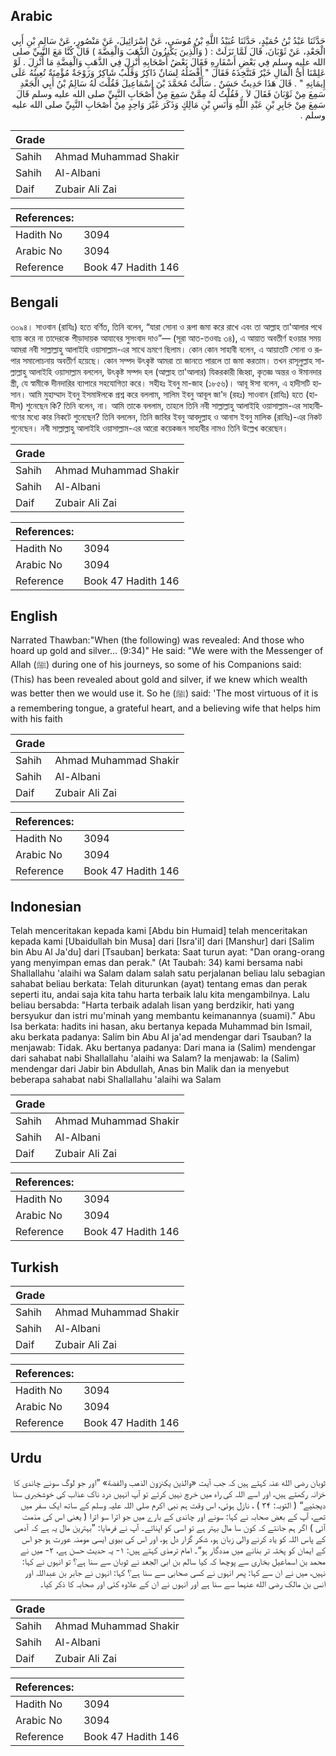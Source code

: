 ## Arabic


<div dir="rtl" lang="ar" style={{fontSize:'larger',backgroundColor:'#f8f9fa',padding:20}}>
حَدَّثَنَا عَبْدُ بْنُ حُمَيْدٍ، حَدَّثَنَا عُبَيْدُ اللَّهِ بْنُ مُوسَى، عَنْ إِسْرَائِيلَ، عَنْ مَنْصُورٍ، عَنْ سَالِمِ بْنِ أَبِي الْجَعْدِ، عَنْ ثَوْبَانَ، قَالَ لَمَّا نَزَلَتْ ‏:‏ ‏(‏ وَالَّذِينَ يَكْنِزُونَ الذَّهَبَ وَالْفِضَّةَ ‏)‏ قَالَ كُنَّا مَعَ النَّبِيِّ صلى الله عليه وسلم فِي بَعْضِ أَسْفَارِهِ فَقَالَ بَعْضُ أَصْحَابِهِ أُنْزِلَ فِي الذَّهَبِ وَالْفِضَّةِ مَا أُنْزِلَ ‏.‏ لَوْ عَلِمْنَا أَىُّ الْمَالِ خَيْرٌ فَنَتَّخِذَهُ فَقَالَ ‏"‏ أَفْضَلُهُ لِسَانٌ ذَاكِرٌ وَقَلْبٌ شَاكِرٌ وَزَوْجَةٌ مُؤْمِنَةٌ تُعِينُهُ عَلَى إِيمَانِهِ ‏"‏ ‏.‏ قَالَ هَذَا حَدِيثٌ حَسَنٌ ‏.‏ سَأَلْتُ مُحَمَّدَ بْنَ إِسْمَاعِيلَ فَقُلْتَ لَهُ سَالِمُ بْنُ أَبِي الْجَعْدِ سَمِعَ مِنْ ثَوْبَانَ فَقَالَ لاَ ‏.‏ فَقُلْتُ لَهُ مِمَّنْ سَمِعَ مِنْ أَصْحَابِ النَّبِيِّ صلى الله عليه وسلم قَالَ سَمِعَ مِنْ جَابِرِ بْنِ عَبْدِ اللَّهِ وَأَنَسِ بْنِ مَالِكٍ وَذَكَرَ غَيْرَ وَاحِدٍ مِنْ أَصْحَابِ النَّبِيِّ صلى الله عليه وسلم ‏.‏
</div>
<div style={{backgroundColor:'#f8f9fa',padding:20, marginBottom: 10}}><table> <thead> <tr> <th>Grade</th> <th></th> </tr> </thead> <tbody> <tr><td>Sahih</td><td>Ahmad Muhammad Shakir</td></tr><tr><td>Sahih</td><td>Al-Albani</td></tr><tr><td>Daif</td><td>Zubair Ali Zai</td></tr></tbody></table><table> <thead> <tr> <th>References:</th> <th></th> </tr> </thead> <tbody><tr><td>Hadith No</td><td>3094</td></tr><tr><td>Arabic No</td><td>3094</td></tr><tr><td>Reference</td><td>Book 47 Hadith 146</td></tr></tbody></table></div>

## Bengali


<div dir="ltr" lang="bn" style={{fontSize:'larger',backgroundColor:'#f8f9fa',padding:20}}>
৩০৯৪। সাওবান (রাযিঃ) হতে বর্ণিত, তিনি বলেন, “যারা সোনা ও রূপা জমা করে রাখে এবং তা আল্লাহ তা'আলার পথে ব্যায় করে না তাদেরকে পীড়াদায়ক আযাবের সুসংবাদ দাও”— (সূরা আত-তওবাঃ ৩৪), এ আয়াত অবতীর্ণ হওয়ার সময় আমরা নবী সাল্লাল্লাহু আলাইহি ওয়াসাল্লাম-এর সাথে ভ্রমণে ছিলাম। কোন কোন সাহাবী বলেন, এ আয়াতটি সোনা ও রূপার সমালোচনায় অবতীর্ণ হয়েছে। কোন সম্পদ উৎকৃষ্ট আমরা তা জানতে পারলে তা জমা করতাম। তখন রাসূলুল্লাহ সাল্লাল্লাহু আলাইহি ওয়াসাল্লাম বললেন, উৎকৃষ্ট সম্পদ হল (আল্লাহ তা'আলার) যিকরকারী জিহ্বা, কৃতজ্ঞ অন্তর ও ঈমানদার স্ত্রী, যে স্বামীকে দীনদারির ব্যাপারে সহযোগিতা করে। সহীহঃ ইবনু মা-জাহ (১৮৫৬)। আবূ ঈসা বলেন, এ হাদীসটি হাসান। আমি মুহাম্মাদ ইবনু ইসমাঈলকে প্রশ্ন করে বললাম, সালিম ইবনু আবূল জা'দ (রহঃ) সাওবান (রাযিঃ) হতে (হাদীস) শুনেছেন কি? তিনি বলেন, না। আমি তাকে বললাম, তাহলে তিনি নবী সাল্লাল্লাহু আলাইহি ওয়াসাল্লাম-এর সাহাবীগণের মধ্যে কার নিকটে শুনেছেন? তিনি বললেন, তিনি জাবির ইবনু আবদুল্লাহ ও আনাস ইবনু মালিক (রাযিঃ)-এর নিকট শুনেছেন। নবী সাল্লাল্লাহু আলাইহি ওয়াসাল্লাম-এর আরো কয়েকজন সাহাবীর নামও তিনি উল্লেখ করেছেন।
</div>
<div style={{backgroundColor:'#f8f9fa',padding:20, marginBottom: 10}}><table> <thead> <tr> <th>Grade</th> <th></th> </tr> </thead> <tbody> <tr><td>Sahih</td><td>Ahmad Muhammad Shakir</td></tr><tr><td>Sahih</td><td>Al-Albani</td></tr><tr><td>Daif</td><td>Zubair Ali Zai</td></tr></tbody></table><table> <thead> <tr> <th>References:</th> <th></th> </tr> </thead> <tbody><tr><td>Hadith No</td><td>3094</td></tr><tr><td>Arabic No</td><td>3094</td></tr><tr><td>Reference</td><td>Book 47 Hadith 146</td></tr></tbody></table></div>

## English


<div dir="ltr" lang="en" style={{fontSize:'larger',backgroundColor:'#f8f9fa',padding:20}}>
Narrated Thawban:"When (the following) was revealed: And those who hoard up gold and silver... (9:34)" He said: "We were with the Messenger of Allah (ﷺ) during one of his journeys, so some of his Companions said: (This) has been revealed about gold and silver, if we knew which wealth was better then we would use it. So he (ﷺ) said: 'The most virtuous of it is a remembering tongue, a grateful heart, and a believing wife that helps him with his faith
</div>
<div style={{backgroundColor:'#f8f9fa',padding:20, marginBottom: 10}}><table> <thead> <tr> <th>Grade</th> <th></th> </tr> </thead> <tbody> <tr><td>Sahih</td><td>Ahmad Muhammad Shakir</td></tr><tr><td>Sahih</td><td>Al-Albani</td></tr><tr><td>Daif</td><td>Zubair Ali Zai</td></tr></tbody></table><table> <thead> <tr> <th>References:</th> <th></th> </tr> </thead> <tbody><tr><td>Hadith No</td><td>3094</td></tr><tr><td>Arabic No</td><td>3094</td></tr><tr><td>Reference</td><td>Book 47 Hadith 146</td></tr></tbody></table></div>

## Indonesian


<div dir="ltr" lang="id" style={{fontSize:'larger',backgroundColor:'#f8f9fa',padding:20}}>
Telah menceritakan kepada kami [Abdu bin Humaid] telah menceritakan kepada kami [Ubaidullah bin Musa] dari [Isra'il] dari [Manshur] dari [Salim bin Abu Al Ja'du] dari [Tsauban] berkata: Saat turun ayat: "Dan orang-orang yang menyimpan emas dan perak." (At Taubah: 34) kami bersama nabi Shallallahu 'alaihi wa Salam dalam salah satu perjalanan beliau lalu sebagian sahabat beliau berkata: Telah diturunkan (ayat) tentang emas dan perak seperti itu, andai saja kita tahu harta terbaik lalu kita mengambilnya. Lalu beliau bersabda: "Harta terbaik adalah lisan yang berdzikir, hati yang bersyukur dan istri mu'minah yang membantu keimanannya (suami)." Abu Isa berkata: hadits ini hasan, aku bertanya kepada Muhammad bin Ismail, aku berkata padanya: Salim bin Abu Al ja'ad mendengar dari Tsauban? Ia menjawab: Tidak. Aku bertanya padanya: Dari mana ia (Salim) mendengar dari sahabat nabi Shallallahu 'alaihi wa Salam? Ia menjawab: Ia (Salim) mendengar dari Jabir bin Abdullah, Anas bin Malik dan ia menyebut beberapa sahabat nabi Shallallahu 'alaihi wa Salam
</div>
<div style={{backgroundColor:'#f8f9fa',padding:20, marginBottom: 10}}><table> <thead> <tr> <th>Grade</th> <th></th> </tr> </thead> <tbody> <tr><td>Sahih</td><td>Ahmad Muhammad Shakir</td></tr><tr><td>Sahih</td><td>Al-Albani</td></tr><tr><td>Daif</td><td>Zubair Ali Zai</td></tr></tbody></table><table> <thead> <tr> <th>References:</th> <th></th> </tr> </thead> <tbody><tr><td>Hadith No</td><td>3094</td></tr><tr><td>Arabic No</td><td>3094</td></tr><tr><td>Reference</td><td>Book 47 Hadith 146</td></tr></tbody></table></div>

## Turkish


<div dir="ltr" lang="tr" style={{fontSize:'larger',backgroundColor:'#f8f9fa',padding:20}}>

</div>
<div style={{backgroundColor:'#f8f9fa',padding:20, marginBottom: 10}}><table> <thead> <tr> <th>Grade</th> <th></th> </tr> </thead> <tbody> <tr><td>Sahih</td><td>Ahmad Muhammad Shakir</td></tr><tr><td>Sahih</td><td>Al-Albani</td></tr><tr><td>Daif</td><td>Zubair Ali Zai</td></tr></tbody></table><table> <thead> <tr> <th>References:</th> <th></th> </tr> </thead> <tbody><tr><td>Hadith No</td><td>3094</td></tr><tr><td>Arabic No</td><td>3094</td></tr><tr><td>Reference</td><td>Book 47 Hadith 146</td></tr></tbody></table></div>

## Urdu


<div dir="rtl" lang="ur" style={{fontSize:'larger',backgroundColor:'#f8f9fa',padding:20}}>
ثوبان رضی الله عنہ کہتے ہیں کہ جب آیت «والذين يكنزون الذهب والفضة» ”اور جو لوگ سونے چاندی کا خزانہ رکھتے ہیں، اور اسے اللہ کی راہ میں خرچ نہیں کرتے تو آپ انہیں درد ناک عذاب کی خوشخبری سنا دیجئیے“ ( التوبہ: ۳۴ ) ، نازل ہوئی، اس وقت ہم نبی اکرم صلی اللہ علیہ وسلم کے ساتھ ایک سفر میں تھے، آپ کے بعض صحابہ نے کہا: سونے اور چاندی کے بارے میں جو اترا سو اترا ( یعنی اس کی مذمت آئی ) اگر ہم جانتے کہ کون سا مال بہتر ہے تو اسی کو اپناتے۔ آپ نے فرمایا: ”بہترین مال یہ ہے کہ آدمی کے پاس اللہ کو یاد کرنے والی زبان ہو، شکر گزار دل ہو، اور اس کی بیوی ایسی مومنہ عورت ہو جو اس کے ایمان کو پختہ تر بنانے میں مددگار ہو“۔ امام ترمذی کہتے ہیں: ۱- یہ حدیث حسن ہے، ۲- میں نے محمد بن اسماعیل بخاری سے پوچھا کہ کیا سالم بن ابی الجعد نے ثوبان سے سنا ہے؟ تو انہوں نے کہا: نہیں، میں نے ان سے کہا: پھر انہوں نے کسی صحابی سے سنا ہے؟ کہا: انہوں نے جابر بن عبداللہ اور انس بن مالک رضی الله عنہما سے سنا ہے اور انہوں نے ان کے علاوہ کئی اور صحابہ کا ذکر کیا۔
</div>
<div style={{backgroundColor:'#f8f9fa',padding:20, marginBottom: 10}}><table> <thead> <tr> <th>Grade</th> <th></th> </tr> </thead> <tbody> <tr><td>Sahih</td><td>Ahmad Muhammad Shakir</td></tr><tr><td>Sahih</td><td>Al-Albani</td></tr><tr><td>Daif</td><td>Zubair Ali Zai</td></tr></tbody></table><table> <thead> <tr> <th>References:</th> <th></th> </tr> </thead> <tbody><tr><td>Hadith No</td><td>3094</td></tr><tr><td>Arabic No</td><td>3094</td></tr><tr><td>Reference</td><td>Book 47 Hadith 146</td></tr></tbody></table></div>